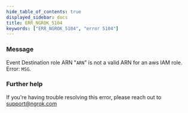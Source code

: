 ```yaml
---
hide_table_of_contents: true
displayed_sidebar: docs
title: ERR_NGROK_5104
keywords: ["ERR_NGROK_5104", "error 5104"]
---
```


### Message

Event Destination role ARN "`ARN`" is not a valid ARN for an aws IAM role. Error: `MSG`.

### Further help

If you're having trouble resolving this error, please reach out to [support@ngrok.com](mailto:support@ngrok.com?subject=Help%20with%20ERR_NGROK_5104)
